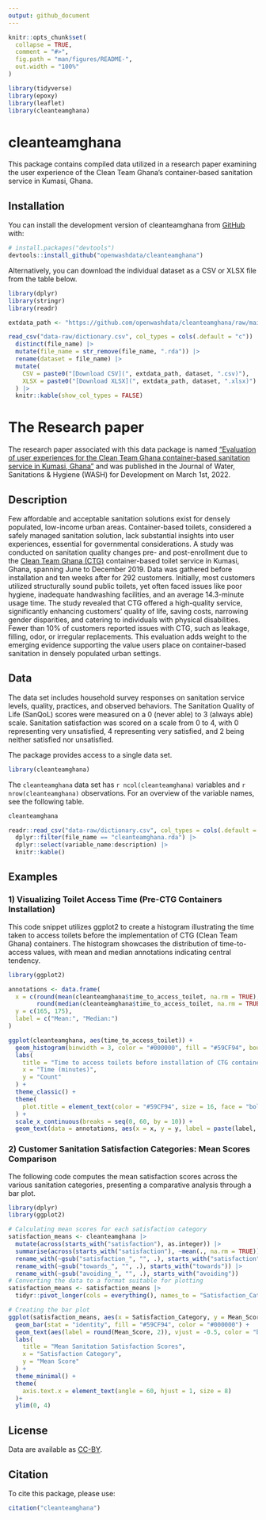 ```yaml
---
output: github_document
---
```


<!-- README.md is generated from README.Rmd. Please edit that file -->

```r
knitr::opts_chunk$set(
  collapse = TRUE,
  comment = "#>",
  fig.path = "man/figures/README-",
  out.width = "100%"
)

library(tidyverse)
library(epoxy)
library(leaflet)
library(cleanteamghana)
```

# cleanteamghana

<!-- badges: start -->
<!-- badges: end -->

This package contains compiled data utilized in a research paper examining the user experience of the Clean Team Ghana's container-based sanitation service in Kumasi, Ghana.  


## Installation

You can install the development version of cleanteamghana from [GitHub](https://github.com/) with:

``` r
# install.packages("devtools")
devtools::install_github("openwashdata/cleanteamghana")
```
Alternatively, you can download the individual dataset as a CSV or XLSX
file from the table below.

```r
library(dplyr)
library(stringr)
library(readr)

extdata_path <- "https://github.com/openwashdata/cleanteamghana/raw/main/inst/extdata/"

read_csv("data-raw/dictionary.csv", col_types = cols(.default = "c")) |> 
  distinct(file_name) |> 
  mutate(file_name = str_remove(file_name, ".rda")) |> 
  rename(dataset = file_name) |> 
  mutate(
    CSV = paste0("[Download CSV](", extdata_path, dataset, ".csv)"),
    XLSX = paste0("[Download XLSX](", extdata_path, dataset, ".xlsx)")
  ) |> 
  knitr::kable(show_col_types = FALSE)

```


# The Research paper 
The research paper associated with this data package is named ["Evaluation of user experiences for the Clean Team Ghana container-based sanitation service in Kumasi, Ghana"](https://iwaponline.com/washdev/article/12/3/336/86884/Evaluation-of-user-experiences-for-the-Clean-Team) and was published in the Journal of Water, Sanitations & Hygiene (WASH) for Development on March 1st, 2022. 


## Description
Few affordable and acceptable sanitation solutions exist for densely populated, low-income urban areas. Container-based toilets, considered a safely managed sanitation solution, lack substantial insights into user experiences, essential for governmental considerations. A study was conducted on sanitation quality changes pre- and post-enrollment due to the [Clean Team Ghana (CTG)](https://www.cleanteamtoilets.com/) container-based toilet service in Kumasi, Ghana, spanning June to December 2019. Data was gathered before installation and ten weeks after for 292 customers. Initially, most customers utilized structurally sound public toilets, yet often faced issues like poor hygiene, inadequate handwashing facilities, and an average 14.3-minute usage time. The study revealed that CTG offered a high-quality service, significantly enhancing customers' quality of life, saving costs, narrowing gender disparities, and catering to individuals with physical disabilities. Fewer than 10% of customers reported issues with CTG, such as leakage, filling, odor, or irregular replacements. This evaluation adds weight to the emerging evidence supporting the value users place on container-based sanitation in densely populated urban settings.


## Data

The data set includes household survey responses on sanitation service levels, quality, practices, and observed behaviors. The Sanitation Quality of Life (SanQoL) scores were measured on a 0 (never able) to 3 (always able) scale. Sanitation satisfaction was scored on a scale from 0 to 4, with 0 representing very unsatisfied, 4 representing very satisfied, and 2 being neither satisfied nor unsatisfied.  

The package provides access to a single data set.

```r
library(cleanteamghana)
```

The `cleanteamghana` data set has `r ncol(cleanteamghana)`
variables and `r nrow(cleanteamghana)` observations. For an overview
of the variable names, see the following table.

```r
cleanteamghana
```

```r
readr::read_csv("data-raw/dictionary.csv", col_types = cols(.default = "c")) |> 
  dplyr::filter(file_name == "cleanteamghana.rda") |> 
  dplyr::select(variable_name:description) |> 
  knitr::kable()
```


## Examples

### 1) Visualizing Toilet Access Time (Pre-CTG Containers Installation)

This code snippet utilizes ggplot2 to create a histogram illustrating the time taken to access toilets before the implementation of CTG (Clean Team Ghana) containers. The histogram showcases the distribution of time-to-access values, with mean and median annotations indicating central tendency. 

```r
library(ggplot2)

annotations <- data.frame(
  x = c(round(mean(cleanteamghana$time_to_access_toilet, na.rm = TRUE), 2), 
        round(median(cleanteamghana$time_to_access_toilet, na.rm = TRUE), 2)),
  y = c(165, 175),
  label = c("Mean:", "Median:")
) 

ggplot(cleanteamghana, aes(time_to_access_toilet)) +
  geom_histogram(binwidth = 3, color = "#000000", fill = "#59CF94", boundary = 0, na.rm = TRUE) +
  labs(
    title = "Time to access toilets before installation of CTG containers",
    x = "Time (minutes)",
    y = "Count"
  ) +
  theme_classic() +
  theme(
    plot.title = element_text(color = "#59CF94", size = 16, face = "bold")
  ) +
  scale_x_continuous(breaks = seq(0, 60, by = 10)) +
  geom_text(data = annotations, aes(x = x, y = y, label = paste(label, x)), size = 3, fontface = "bold")
```

### 2) Customer Sanitation Satisfaction Categories: Mean Scores Comparison

The following code computes the mean satisfaction scores across the various sanitation categories, presenting a comparative analysis through a bar plot.

```r
library(dplyr)
library(ggplot2)

# Calculating mean scores for each satisfaction category
satisfaction_means <- cleanteamghana |> 
  mutate(across(starts_with("satisfaction"), as.integer)) |> 
  summarise(across(starts_with("satisfaction"), ~mean(., na.rm = TRUE))) |> 
  rename_with(~gsub("satisfaction_", "", .), starts_with("satisfaction")) |> 
  rename_with(~gsub("towards_", "", .), starts_with("towards")) |> 
  rename_with(~gsub("avoiding_", "", .), starts_with("avoiding")) 
# Converting the data to a format suitable for plotting
satisfaction_means <- satisfaction_means |> 
  tidyr::pivot_longer(cols = everything(), names_to = "Satisfaction_Category", values_to = "Mean_Score")

# Creating the bar plot
ggplot(satisfaction_means, aes(x = Satisfaction_Category, y = Mean_Score)) +
  geom_bar(stat = "identity", fill = "#59CF94", color = "#000000") +
  geom_text(aes(label = round(Mean_Score, 2)), vjust = -0.5, color = "black", size = 3.5) +  # Add mean labels on top of bars
  labs(
    title = "Mean Sanitation Satisfaction Scores",
    x = "Satisfaction Category",
    y = "Mean Score"
  ) +
  theme_minimal() +
  theme(
    axis.text.x = element_text(angle = 60, hjust = 1, size = 8)
  )+
  ylim(0, 4)
```

## License

Data are available as 
[CC-BY](https://github.com/openwashdata/cleanteamghana/LICENSE.md).

## Citation

To cite this package, please use:

```r
citation("cleanteamghana")
```
